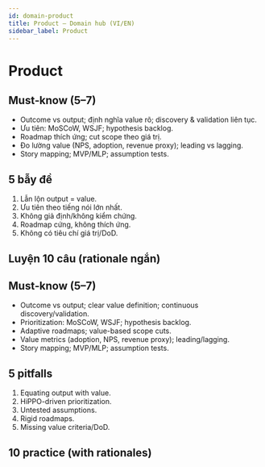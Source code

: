 ```yaml
---
id: domain-product
title: Product — Domain hub (VI/EN)
sidebar_label: Product
---
```



# Product

<Tabs>
  <TabItem value="vi" label="VI">

## Must‑know (5–7)
- Outcome vs output; định nghĩa value rõ; discovery & validation liên tục.
- Ưu tiên: MoSCoW, WSJF; hypothesis backlog.
- Roadmap thích ứng; cut scope theo giá trị.
- Đo lường value (NPS, adoption, revenue proxy); leading vs lagging.
- Story mapping; MVP/MLP; assumption tests.


## 5 bẫy đề
1) Lẫn lộn output = value.  
2) Ưu tiên theo tiếng nói lớn nhất.  
3) Không giả định/không kiểm chứng.  
4) Roadmap cứng, không thích ứng.  
5) Không có tiêu chí giá trị/DoD.


## Luyện 10 câu (rationale ngắn)
<DomainQuiz domain="Product" lang="vi" count={10} />

  </TabItem>
  <TabItem value="en" label="EN">

## Must‑know (5–7)
- Outcome vs output; clear value definition; continuous discovery/validation.
- Prioritization: MoSCoW, WSJF; hypothesis backlog.
- Adaptive roadmaps; value-based scope cuts.
- Value metrics (adoption, NPS, revenue proxy); leading/lagging.
- Story mapping; MVP/MLP; assumption tests.


## 5 pitfalls
1) Equating output with value.  
2) HiPPO-driven prioritization.  
3) Untested assumptions.  
4) Rigid roadmaps.  
5) Missing value criteria/DoD.


## 10 practice (with rationales)
<DomainQuiz domain="Product" lang="en" count={10} />

  </TabItem>
</Tabs>
